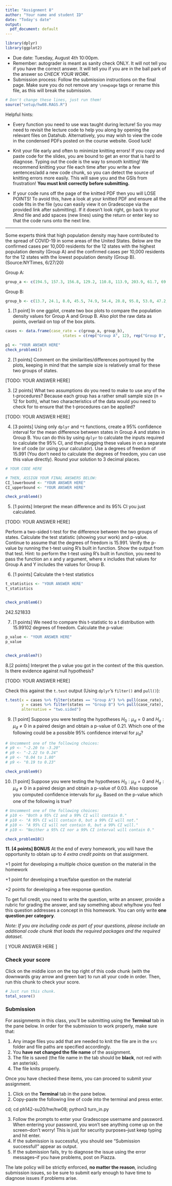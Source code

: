 ```yaml
---
title: "Assignment 8"
author: "Your name and student ID"
date: "Today's date"
output:
  pdf_document: default
---
```


```r
library(dplyr)
library(ggplot2)
```

* Due date: Tuesday, August 4th 10:00pm.
* Remember: autograder is meant as sanity check ONLY. It will not tell you if you have the correct answer. It will tell you if you are in the ball park of the answer so *CHECK YOUR WORK*.
* Submission process: Follow the submission instructions on the final page. Make sure you do not remove any `\newpage` tags or rename this file, as this will break the submission.

```r
# Don't change these lines, just run them!
source("setup/hw08.RAGS.R")
```

Helpful hints:

-  Every function you need to use was taught during lecture! So you may need to 
revisit the lecture code to help you along by opening the relevant files on Datahub. 
Alternatively, you may wish to view the code in the condensed PDFs posted 
on the course website. Good luck!

- Knit your file early and often to minimize knitting errors! If you copy and 
paste code for the slides, you are bound to get an error that is hard to 
diagnose. Typing out the code is the way to smooth knitting! We recommend 
knitting your file each time after you write a few sentences/add a new code 
chunk, so you can detect the source of knitting errors more easily. This will 
save you and the GSIs from frustration! **You must knit correctly before submitting.**

- If your code runs off the page of the knitted PDF then you will LOSE POINTS! To
avoid this, have a look at your knitted PDF and ensure all the code fits in the 
file (you can easily view it on Gradescope via the provided link after submitting). 
If it doesn't look right, go back to your .Rmd file and add spaces (new lines) using 
the return or enter key so that the code runs onto the next line.


--------------------------------------------------------------------------------

Some experts think that high population density may have contributed to the spread of COVID-19 in some areas of the United States. Below are the confirmed cases per 10,000 residents for the 12 states with the highest population density (Group A) and the confirmed cases per 10,000 residents for the 12 states with the lowest population density (Group B). (Source:NYTimes, 6/27/20)

Group A: 
```r
group_a <- c(194.5, 157.3, 156.8, 129.2, 110.8, 113.9, 203.9, 61.7, 69.5, 42.3, 52.7, 112.4)
```

Group B: 
```r
group_b <- c(13.7, 24.1, 8.0, 45.5, 74.9, 54.4, 28.8, 95.8, 53.0, 47.2, 63.1, 18.8)
```

1. [1 point] In one ggplot, create two box plots to compare the population density values for Group A and Group B. Also plot the raw data as points, overlaid on top of the box plots. 

```r

cases <- data.frame(case_rate = c(group_a, group_b), 
                         states = c(rep("Group A", 12), rep("Group B", 12)))
```

```r

p1 <- "YOUR ANSWER HERE"
check_problem1()
```

\newpage

2. [1 points] Comment on the similarities/differences portrayed by the plots, keeping in mind that the sample size is relatively small for these two groups of states.

[TODO: YOUR ANSWER HERE]


\newpage

3. [2 points] What two assumptions do you need to make to use any of the t-procedures? Because each group has a rather small sample size (n = 12 for both), what two characteristics of the data would you need to check for to ensure that the t-procedures can be applied?

[TODO: YOUR ANSWER HERE]



\newpage

4. [3 points] Using only `dplyr` and `*t` functions, create a 95% confidence interval for the mean difference between states in Group A and states in Group B. You can do this by using `dplyr` to calculate the inputs required to calculate the 95% CI, and then plugging these values in on a separate line of code (or using your calculator). Use a degrees of freedom of 15.991 (You don't need to calculate the degrees of freedom, you can use this value directly). Round your solution to 3 decimal places.

```r
# YOUR CODE HERE

# THEN, ASSIGN YOUR FINAL ANSWERS BELOW:
CI_lowerbound <- "YOUR ANSWER HERE"
CI_upperbound <- "YOUR ANSWER HERE"

check_problem4()
```

\newpage

5. [1 points] Interpret the mean difference and its 95% CI you just calculated.

[TODO: YOUR ANSWER HERE]


\newpage

Perform a two-sided t-test for the difference between the two groups of states. Calculate the test statistic (showing your work) and p-value. Continue to assume that the degrees of freedom is 15.991. 
Verify the p-value by running the t-test using R's built in function.
Show the output from that test. Hint: to perform the t-test using R's built in 
function, you need to pass the function an x and y argument, where x includes 
that values for Group A and Y includes the values for Group B. 


6. [1 points] Calculate the t-test statistics

```r
t_statistics <- "YOUR ANSWER HERE"
t_statistics


check_problem6()
```
242.521833

\newpage

7. [1 points] We need to compare this t-statistic to a t distribution with 15.99102 degrees of freedom. Calculate the p-value:

```r
p_value <- "YOUR ANSWER HERE"
p_value


check_problem7()
```

\newpage

8.[2 points] Interpret the p value you got in the context of the this question. Is there evidence against null hypothesis?

[TODO: YOUR ANSWER HERE]



Check this against the `t.test` output (Using `dplyr`'s `filter()` and `pull()`):
```r
t.test(x = cases %>% filter(states == "Group A") %>% pull(case_rate), 
       y = cases %>% filter(states == "Group B") %>% pull(case_rate), 
       alternative = "two.sided")
```

\newpage


9. [1 point] Suppose you were testing the hypotheses $H_0: \mu_d = 0$ and $H_a: \mu_d \neq 0$ in a paired design and obtain a p-value of 0.21. Which one of the following could be a possible 95% confidence interval for $\mu_d$?

```r
# Uncomment one of the following choices:
# p9 <- "-2.20 to -3.20"
# p9 <- "-2.22 to 0.24"
# p9 <- "0.04 to 1.80"
# p9 <- "0.19 to 0.23"

check_problem9()
```

\newpage


10. [1 point] Suppose you were testing the hypotheses $H_0: \mu_d = 0$ and $H_a: \mu_d \neq 0$ in a paired design and obtain a p-value of 0.03. Also suppose you computed confidence intervals for $\mu_d$. Based on the p-value which one of the following is true?

```r
# Uncomment one of the following choices:
# p10 <- "Both a 95% CI and a 99% CI will contain 0."
# p10 <- "A 95% CI will contain 0, but a 99% CI will not."
# p10 <- "A 95% CI will not contain 0, but a 99% CI will."
# p10 <- "Neither a 95% CI nor a 99% CI interval will contain 0." 

check_problem10()
```

\newpage

**11. [4 points] BONUS** At the end of every homework, you will have the opportunity to obtain up to *4 extra credit points* on that assignment. 

+1 point for developing a multiple choice question on the material in the homework

+1 point for developing a true/false question on the material 

+2 points for developing a free response question.

To get full credit, you need to write the question, write an answer, provide a rubric for grading the answer, and say something about why/how you feel this question addresses a concept in this homework. You can only write **one question per category**.

*Note: If you are including code as part of your questions, please include an additional code chunk that loads the required packages and the required dataset.*

[ YOUR ANSWER HERE ]

\newpage

### Check your score

Click on the middle icon on the top right of this code chunk (with the downwards gray arrow and green bar) to run all your code in order. Then, run this chunk to check your score.
```r
# Just run this chunk.
total_score()
```

\newpage

### Submission

For assignments in this class, you'll be submitting using the **Terminal** tab in the pane below. In order for the submission to work properly, make sure that:

1. Any image files you add that are needed to knit the file are in the `src` folder and file paths are specified accordingly. 
2. You **have not changed the file name** of the assignment.
3. The file is saved (the file name in the tab should be **black**, not red with an asterisk).
4. The file knits properly.

Once you have checked these items, you can proceed to submit your assignment.

1. Click on the **Terminal** tab in the pane below.
2. Copy-paste the following line of code into the terminal and press enter.

cd; cd ph142-su20/hw/hw08; python3 turn_in.py

3. Follow the prompts to enter your Gradescope username and password. When entering your password, you won't see anything come up on the screen--don't worry! This is just for security purposes--just keep typing and hit enter.
4. If the submission is successful, you should see "Submission successful!" appear as output.
5. If the submission fails, try to diagnose the issue using the error messages--if you have problems, post on Piazza. 

The late policy will be strictly enforced, **no matter the reason**, including submission issues, so be sure to submit early enough to have time to diagnose issues if problems arise.
